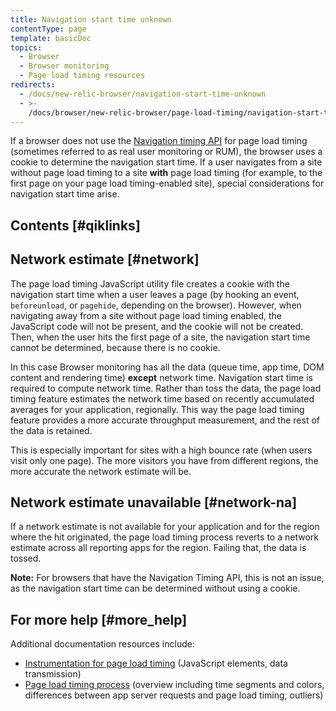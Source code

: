 ```yaml
---
title: Navigation start time unknown
contentType: page
template: basicDoc
topics:
  - Browser
  - Browser monitoring
  - Page load timing resources
redirects:
  - /docs/new-relic-browser/navigation-start-time-unknown
  - >-
    /docs/browser/new-relic-browser/page-load-timing/navigation-start-time-unknown
---
```


If a browser does not use the [Navigation timing API](/docs/browser/new-relic-browser/browser-agent-apis/navigation-timing-api) for page load timing (sometimes referred to as real user monitoring or RUM), the browser uses a cookie to determine the navigation start time. If a user navigates from a site without page load timing to a site **with** page load timing (for example, to the first page on your page load timing-enabled site), special considerations for navigation start time arise.

## Contents [#qiklinks]

## Network estimate [#network]

The page load timing JavaScript utility file creates a cookie with the navigation start time when a user leaves a page (by hooking an event, `beforeunload`, or `pagehide`, depending on the browser). However, when navigating away from a site without page load timing enabled, the JavaScript code will not be present, and the cookie will not be created. Then, when the user hits the first page of a site, the navigation start time cannot be determined, because there is no cookie.

In this case Browser monitoring has all the data (queue time, app time, DOM content and rendering time) **except** network time. Navigation start time is required to compute network time. Rather than toss the data, the page load timing feature estimates the network time based on recently accumulated averages for your application, regionally. This way the page load timing feature provides a more accurate throughput measurement, and the rest of the data is retained.

This is especially important for sites with a high bounce rate (when users visit only one page). The more visitors you have from different regions, the more accurate the network estimate will be.

## Network estimate unavailable [#network-na]

If a network estimate is not available for your application and for the region where the hit originated, the page load timing process reverts to a network estimate across all reporting apps for the region. Failing that, the data is tossed.

**Note:** For browsers that have the Navigation Timing API, this is not an issue, as the navigation start time can be determined without using a cookie.

## For more help [#more_help]

Additional documentation resources include:

* [Instrumentation for page load timing](/docs/browser/new-relic-browser/page-load-timing/instrumentation-page-load-timing) (JavaScript elements, data transmission)
* [Page load timing process](/docs/browser/new-relic-browser/page-load-timing/page-load-timing-process) (overview including time segments and colors, differences between app server requests and page load timing, outliers)

